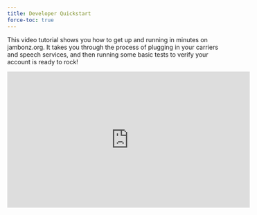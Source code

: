 ```yaml
---
title: Developer Quickstart
force-toc: true
--- 
```


This video tutorial shows you how to get up and running in minutes on jambonz.org.  It takes you through the process of plugging in your carriers and speech services, and then running some basic tests to verify your account is ready to rock!

<div class="video-wrap">
  <iframe width="560" height="315" src="https://www.youtube.com/embed/BVOwpxIKOso" title="YouTube video player" frameborder="0" allow="accelerometer; autoplay; clipboard-write; encrypted-media; gyroscope; picture-in-picture" allowfullscreen></iframe>
</div>

